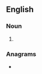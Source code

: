{{also|Chappel}}
==English==

===Noun===
{{en-noun}}

# {{lb|en|obsolete|17-18th C.}} {{obsolete spelling of|en|chapel}}

===Anagrams===
* {{anagrams|en|a=acehlpp|Chapple}}